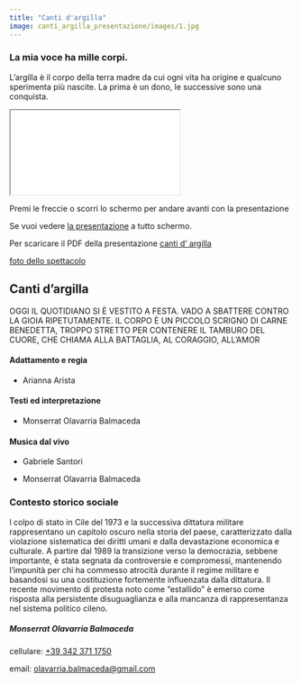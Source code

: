 ```yaml
---
title: "Canti d'argilla"
image: canti_argilla_presentazione/images/1.jpg
---
```


### La mia voce ha mille corpi.

L'argilla è il corpo della terra madre da cui ogni vita ha origine e qualcuno sperimenta più nascite. La prima è un dono, le successive sono una conquista.

```{=html}
<iframe class="slide-deck" src="canti_argilla_presentazione/"   ></iframe>
```
Premi le freccie o scorri lo schermo per andare avanti con la presentazione

Se vuoi vedere [la presentazione](canti_argilla_presentazione/){target="_blank"} a tutto schermo.

Per scaricare il PDF della presentazione [canti d' argilla](canti_argilla_presentazione/canti_argilla_presentazione.pdf)

[foto dello spettacolo](foto/)

## Canti d'argilla

OGGI IL QUOTIDIANO SI È VESTITO A FESTA. VADO A SBATTERE CONTRO LA GIOIA RIPETUTAMENTE. IL CORPO È UN PICCOLO SCRIGNO DI CARNE BENEDETTA, TROPPO STRETTO PER CONTENERE IL TAMBURO DEL CUORE, CHE CHIAMA ALLA BATTAGLIA, AL CORAGGIO, ALL'AMOR

#### Adattamento e regia

-   Arianna Arista

#### Testi ed interpretazione

-   Monserrat Olavarria Balmaceda

#### Musica dal vivo

-   Gabriele Santori

-   Monserrat Olavarria Balmaceda

### Contesto storico sociale

l colpo di stato in Cile del 1973 e la successiva dittatura militare rappresentano un capitolo oscuro nella storia del paese, caratterizzato dalla violazione sistematica dei diritti umani e dalla devastazione economica e culturale. A partire dal 1989 la transizione verso la democrazia, sebbene importante, è stata segnata da controversie e compromessi, mantenendo l'impunità per chi ha commesso atrocità durante il regime militare e basandosi su una costituzione fortemente influenzata dalla dittatura. Il recente movimento di protesta noto come "estallido" è emerso come risposta alla persistente disuguaglianza e alla mancanza di rappresentanza nel sistema politico cileno.

##### **Monserrat Olavarria Balmaceda**

cellulare: [+39 342 371 1750](tel:+393423711750)

email: [olavarria.balmaceda\@gmail.com](mailto:olavarria.balmaceda@gmail.com)
